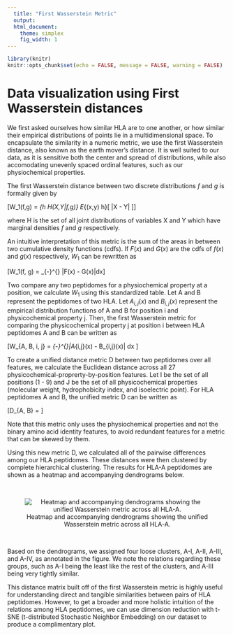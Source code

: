 ```yaml
---
  title: "First Wasserstein Metric"
  output:
  html_document:
    theme: simplex
    fig_width: 1
---
```


```r
library(knitr)
knitr::opts_chunk$set(echo = FALSE, message = FALSE, warning = FALSE)
```

# Data visualization using First Wasserstein distances

We first asked ourselves how similar HLA are to one another, or how similar their empirical distributions of points lie in a multidimensional space. To encapsulate the similarity in a numeric metric, we use the first Wasserstein distance, also known as the earth mover's distance. It is well suited to our data, as it is sensitive both the center and spread of distributions, while also accomodating unevenly spaced ordinal features, such as our physiochemical properties. 

The first Wasserstein distance between two discrete distributions $f$ and $g$ is formally given by 

\[W_1(f,g) = \inf_{h \in H(X,Y|f,g)}  E_{(x,y) \sim h}[ |X - Y| ]\]

where H is the set of all joint distributions of variables X and Y which have marginal densities $f$ and $g$ respectively. 

An intuitive interpretation of this metric is the sum of the areas in between two cumulative density functions (cdfs). If $F(x)$ and $G(x)$ are the cdfs of $f(x)$ and $g(x)$ respectively, $W_1$ can be rewritten as 
<!--- Vallender 1963--->

\[W_1(f, g) =  \int_{-\infty}^{\infty} |F(x) - G(x)|dx\]

Two compare any two peptidomes for a physiochemical property at a position, we calculate $W_1$ using this standardized table. Let A and B represent the peptidomes of two HLA. Let $A_{i,j}(x)$ and $B_{i,j}(x)$ represent the empirical distribution functions of A and B for position i and physicochemical property j. Then, the first Wasserstein metric for comparing the physicochemical property j at position i between HLA peptidomes A and B can be written as 

\[W_{A, B, i, j} = \int_{-\infty}^{\infty}|A_{i,j}(x) - B_{i,j}(x)| dx \]

To create a unified distance metric D between two peptidomes over all features, we calculate the Euclidean distance across all 27 physicochemical-proprerty-by-position features. Let I be the set of all positions (1 - 9) and J be the set of all physicochemical properties (molecular weight, hydrophobicity index, and isoelectric point). For HLA peptidomes A and B, the unified metric D can be written as

\[D_{A, B} = \sqrt{\sum_{i \in I}^{} \sum_{j \in J}^{} (W_{A, B, i, j})^2 }\]

Note that this metric only uses the physiochemical properties and not the binary amino acid identity features, to avoid redundant features for a metric that can be skewed by them. 

Using this new metric D, we calculated all of the pairwise differences among our HLA peptidomes. These distances were then clustered by complete hierarchical clustering. The results for HLA-A peptidomes are shown as a heatmap and accompanying dendrograms below. 

<br>
<center>
![Heatmap and accompanying dendrograms showing the unified Wasserstein metric across all HLA-A. ](images/hlaa.wass.png)
</center>
<br>

Based on the dendrograms, we assigned four loose clusters, A-I, A-II, A-III, and A-IV, as annotated in the figure. We note the relations regarding these groups, such as A-I being the least like the rest of the clusters, and A-III being very tightly similar. 

This distance matrix built off of the first Wasserstein metric is highly useful for understanding direct and tangible similarities between pairs of HLA peptidomes. However, to get a broader and more holistic intuition of the relations among HLA peptidomes, we can use dimension reduction with t-SNE (t-distributed Stochastic Neighbor Embedding) on our dataset to produce a complimentary plot. 
